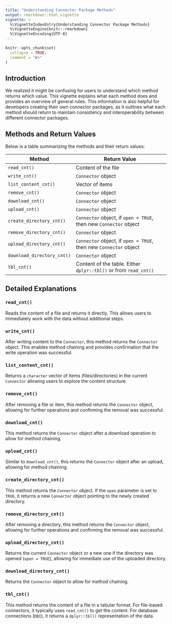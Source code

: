 ```yaml
---
title: "Understanding Connector Package Methods"
output: rmarkdown::html_vignette
vignette: >
  %\VignetteIndexEntry{Understanding Connector Package Methods}
  %\VignetteEngine{knitr::rmarkdown}
  %\VignetteEncoding{UTF-8}
---
```


```r
knitr::opts_chunk$set(
  collapse = TRUE,
  comment = "#>"
)
```

## Introduction

We realized it might be confusing for users to understand which method returns which value. This vignette explains what each method does and provides an overview of general rules. This information is also helpful for developers creating their own connector packages, as it outlines what each method should return to maintain consistency and interoperability between different connector packages.

## Methods and Return Values

Below is a table summarizing the methods and their return values:

| Method                    | Return Value                                                      |
|---------------------------|-------------------------------------------------------------------|
| `read_cnt()`              | Content of the file                                               | 
| `write_cnt()`             | `Connector` object                                                |
| `list_content_cnt()`      | Vector of items                                                   |
| `remove_cnt()`            | `Connector` object                                                |
| `download_cnt()`          | `Connector` object                                                |
| `upload_cnt()`            | `Connector` object                                                |
| `create_directory_cnt()`  | `Connector` object, if `open = TRUE`, then new `Connector` object |
| `remove_directory_cnt()`  | `Connector` object                                                |
| `upload_directory_cnt()`  | `Connector` object, if `open = TRUE`, then new `Connector` object |
| `download_directory_cnt()`| `Connector` object                                                |
| `tbl_cnt()`               | Content of the table. Either `dplyr::tbl()` or from `read_cnt()`  |

## Detailed Explanations

### `read_cnt()`
Reads the content of a file and returns it directly. 
This allows users to immediately work with the data without additional steps.

### `write_cnt()`
After writing content to the `Connector`, this method returns the `Connector` object. 
This enables method chaining and provides confirmation that the write operation was successful.

### `list_content_cnt()`
Returns a `character` vector of items (files/directories) in the current `Connector` allowing users to explore the content structure.
 
### `remove_cnt()`
After removing a file or item, this method returns the `Connector` object, allowing for further operations and confirming the removal was successful.

### `download_cnt()`
This method returns the `Connector` object after a download operation to allow for method chaining.

### `upload_cnt()`
Similar to `download_cnt()`, this returns the `Connector` object after an upload, allowing for method chaining.

### `create_directory_cnt()`
This method returns the `Connector` object. If the `open` parameter is set to `TRUE`, it returns a new `Connector` object pointing to the newly created directory.

### `remove_directory_cnt()`
After removing a directory, this method returns the `Connector` object, allowing for further operations and confirming the removal was successful.

### `upload_directory_cnt()` 
Returns the current `Connector` object or a new one if the directory was opened (`open = TRUE`), allowing for immediate use of the uploaded directory.

### `download_directory_cnt()`
Returns the `Connector` object to allow for method chaining.

### `tbl_cnt()`
This method returns the content of a file in a tabular format. 
For file-based connectors, it typically uses `read_cnt()` to get the content. 
For database connections (`DBI`), it returns a `dplyr::tbl()` representation of the data.
